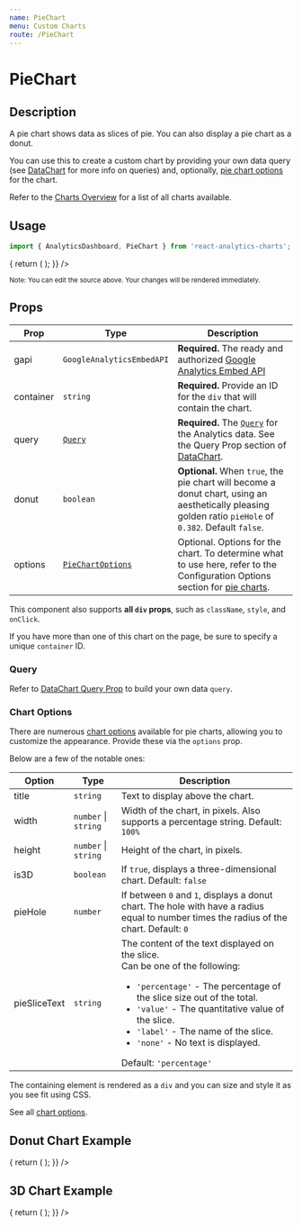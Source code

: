 ```yaml
---
name: PieChart
menu: Custom Charts
route: /PieChart
---
```



<h1>PieChart</h1>

## Description

A pie chart shows data as slices of pie. You can also display a pie chart as a donut.

You can use this to create a custom chart by providing your own data query (see [DataChart](/DataChart) for more info on queries) and, 
optionally, [pie chart options](https://developers.google.com/chart/interactive/docs/gallery/piechart#configuration-options) for the chart.

Refer to the [Charts Overview](/charts) for a list of all charts available.

## Usage

```jsx
import { AnalyticsDashboard, PieChart } from 'react-analytics-charts';
```

<Playground>
  <AnalyticsDashboard
    authOptions={{ clientId }}
    renderCharts={(gapi, viewId) => {
      return (
        <PieChart
          gapi={gapi}
          query={{
            ids: viewId,
            'start-date': '30daysAgo',
            'end-date': 'today',
            metrics: 'ga:sessions,ga:users,ga:pageviews',
            dimensions: 'ga:deviceCategory',
          }}
          container="traffic-by-device-category-chart"
          options={{
            title: 'Traffic By Device Category (30 Days)',
          }}
        />
      );
    }}
  />
</Playground>

<br/>

<small>Note: You can edit the source above. Your changes will be rendered immediately.</small>

## Props

| Prop | Type | Description |
|------|------|-------------|
| gapi | `GoogleAnalyticsEmbedAPI` | **Required.** The ready and authorized [Google Analytics Embed API](https://devboldly.github.io/react-use-analytics-api/) |
| container | `string` | **Required.** Provide an ID for the `div` that will contain the chart. |
| query | [`Query`](/DataChart#query-prop)  | **Required.** The [`Query`](/DataChart#query-prop) for the Analytics data. See the Query Prop section of [DataChart](/DataChart). |
| donut | `boolean` | **Optional.** When `true`, the pie chart will become a donut chart, using an aesthetically pleasing golden ratio `pieHole` of `0.382`. Default `false`. |
| options | [`PieChartOptions`](https://developers.google.com/chart/interactive/docs/gallery/piechart#configuration-options) | Optional. Options for the chart. To determine what to use here, refer to the Configuration Options section for [pie charts](https://developers.google.com/chart/interactive/docs/gallery/piechart#configuration-options). |

This component also supports **all `div` props**, such as `className`, `style`, and `onClick`.

If you have more than one of this chart on the page, be sure to specify a unique `container` ID.

### Query

Refer to [DataChart Query Prop](/DataChart#query-prop) to build your own data `query`.

### Chart Options

There are numerous [chart options](https://developers.google.com/chart/interactive/docs/gallery/piechart#configuration-options) available for 
pie charts, allowing you to customize the appearance. Provide these via the `options` prop.

Below are a few of the notable ones:

| Option | Type | Description |
|------|------|-------------|
| title | `string` | Text to display above the chart. |
| width | `number` &#124; `string` | Width of the chart, in pixels. Also supports a percentage string. Default: `100%` |
| height | `number` &#124; `string` | Height of the chart, in pixels. |
| is3D | `boolean` | If `true`, displays a three-dimensional chart. Default: `false` |
| pieHole | `number` | If between `0` and `1`, displays a donut chart. The hole with have a radius equal to number times the radius of the chart. Default: `0` |
| pieSliceText | `string` | The content of the text displayed on the slice.<br/>Can be one of the following:<ul><li>`'percentage'` - The percentage of the slice size out of the total.</li><li>`'value'` - The quantitative value of the slice.</li><li>`'label'` - The name of the slice.</li><li>`'none'` - No text is displayed.</li></ul>Default: `'percentage'` |

The containing element is rendered as a `div` and you can size and style it as you see fit using CSS.

See all [chart options](https://developers.google.com/chart/interactive/docs/gallery/piechart#configuration-options).

## Donut Chart Example

<Playground>
  <AnalyticsDashboard
    authOptions={{ clientId }}
    dashId="donut"
    renderCharts={(gapi, viewId) => {
      return (
        <PieChart
          gapi={gapi}
          query={{
            ids: viewId,
            'start-date': '30daysAgo',
            'end-date': 'today',
            metrics: 'ga:sessions',
            dimensions: 'ga:source',
          }}
          container="donut-traffic-by-device-category-chart"
          donut
          options={{
            title: 'Traffic By Source (30 Days)',
          }}
        />
      );
    }}
  />
</Playground>


## 3D Chart Example

<Playground>
  <AnalyticsDashboard
    authOptions={{ clientId }}
    dashId="3d-pie"
    renderCharts={(gapi, viewId) => {
      return (
        <PieChart
          gapi={gapi}
          query={{
            ids: viewId,
            'start-date': '30daysAgo',
            'end-date': 'today',
            metrics: 'ga:pageviews',
            dimensions: 'ga:pagePath',
          }}
          container="3d-pie-pageviews-per-path-chart"
          options={{
            title: 'Pageviews Per Path (30 Days)',
            is3D: true,
          }}
        />
      );
    }}
  />
</Playground>
